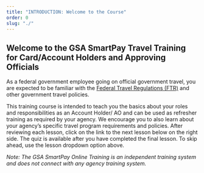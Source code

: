 ```yaml
---
title: "INTRODUCTION: Welcome to the Course"
order: 0
slug: "./"
---
```


## Welcome to the GSA SmartPay Travel Training for Card/Account Holders and Approving Officials

As a federal government employee going on official government travel, you are expected to be familiar with the [Federal Travel Regulations (FTR)](http://www.gsa.gov/ftr) and other government travel policies.

This training course is intended to teach you the basics about your roles and responsibilities as an Account Holder/ AO and can be used as refresher training as required by your agency. We encourage you to also learn about your agency’s specific travel program requirements and policies.  After reviewing each lesson, click on the link to the next lesson below on the right side.  The quiz is available after you have completed the final lesson.  To skip ahead, use the lesson dropdown option above.

*Note:  The GSA SmartPay Online Training is an independent training system and does not connect with any agency training system.*
